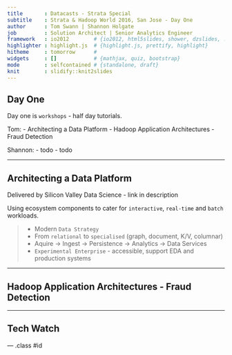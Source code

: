 ```yaml
---
title       : Datacasts - Strata Special
subtitle    : Strata & Hadoop World 2016, San Jose - Day One
author      : Tom Swann | Shannon Holgate
job         : Solution Architect | Senior Analytics Engineer
framework   : io2012        # {io2012, html5slides, shower, dzslides, ...}
highlighter : highlight.js  # {highlight.js, prettify, highlight}
hitheme     : tomorrow      # 
widgets     : []            # {mathjax, quiz, bootstrap}
mode        : selfcontained # {standalone, draft}
knit        : slidify::knit2slides
---
```


## Day One

Day one is `workshops` - half day tutorials.

Tom:
- Architecting a Data Platform
- Hadoop Application Architectures - Fraud Detection

Shannon:
- todo
- todo

---

## Architecting a Data Platform

Delivered by Silicon Valley Data Science - link in description

Using ecosystem components to cater for `interactive`, `real-time` and `batch` workloads.

>- Modern `Data Strategy`
>- From `relational` to `specialised` (graph, document, K/V, columnar)
>- Aquire -> Ingest -> Persistence -> Analytics -> Data Services
>- `Experimental Enterprise` - accessible, support EDA and production systems

---

## Hadoop Application Architectures - Fraud Detection

---

## Tech Watch



--- .class #id 



